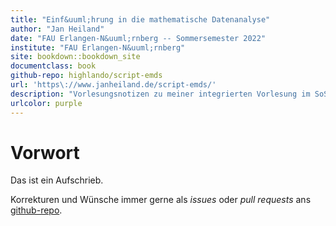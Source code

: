 ```yaml
--- 
title: "Einf&uuml;hrung in die mathematische Datenanalyse"
author: "Jan Heiland"
date: "FAU Erlangen-N&uuml;rnberg -- Sommersemester 2022"
institute: "FAU Erlangen-N&uuml;rnberg"
site: bookdown::bookdown_site
documentclass: book
github-repo: highlando/script-emds
url: 'https\://www.janheiland.de/script-emds/'
description: "Vorlesungsnotizen zu meiner integrierten Vorlesung im SoSe 2022"
urlcolor: purple
---
```


# Vorwort {-}

Das ist ein Aufschrieb. 

Korrekturen und W&uuml;nsche immer gerne als *issues* oder *pull requests* ans [github-repo](https://github.com/highlando/script-emds).
